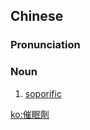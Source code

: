 {{also|催眠剂}}
==Chinese==
{{zh-forms|s=催眠剂|type=21}}

===Pronunciation===
{{zh-pron
|m=cuīmiánjì
|cat=n
}}

===Noun===
{{zh-noun}}

# [[soporific]]

[[ko:催眠劑]]
